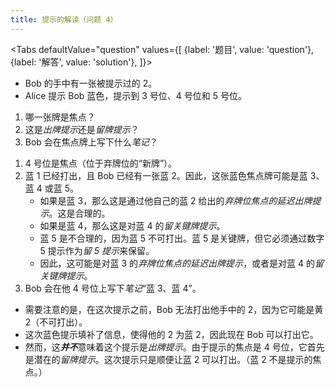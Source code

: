 ```yaml
---
title: 提示的解读（问题 4）
---
```



<BeginnersGuideProgress id="clue-interpretation-question-4" />

<Tabs
  defaultValue="question"
  values={[
    {label: '题目', value: 'question'},
    {label: '解答', value: 'solution'},
  ]}>
<TabItem value="question">

- Bob 的手中有一张被提示过的 2。
- Alice 提示 Bob 蓝色，提示到 3 号位、4 号位和 5 号位。

1. 哪一张牌是焦点？
1. 这是*出牌提示*还是*留牌提示*？
1. Bob 会在焦点牌上写下什么*笔记*？

</TabItem>
<TabItem value="solution">

1. 4 号位是焦点（位于弃牌位的“新牌”）。
1. 蓝 1 已经打出，且 Bob 已经有一张蓝 2。因此，这张蓝色焦点牌可能是蓝 3、蓝 4 或蓝 5。
   - 如果是蓝 3，那么这是通过他自己的蓝 2 给出的*弃牌位焦点的延迟出牌提示*。这是合理的。
   - 如果是蓝 4，那么这是对蓝 4 的*留关键牌提示*。
   - 蓝 5 是不合理的，因为蓝 5 不可打出。蓝 5 是关键牌，但它必须通过数字 5 提示作为*留 5 提示*来保留。
   - 因此，这可能是对蓝 3 的*弃牌位焦点的延迟出牌提示*，或者是对蓝 4 的*留关键牌提示*。
1. Bob 会在他 4 号位上写下*笔记*“蓝 3、蓝 4”。

- 需要注意的是，在这次提示之前，Bob 无法打出他手中的 2，因为它可能是黄 2（不可打出）。
- 这次蓝色提示填补了信息，使得他的 2 为蓝 2，因此现在 Bob 可以打出它。
- 然而，这<Em>**并不**</Em>意味着这个提示是*出牌提示*。由于提示的焦点是 4 号位，它首先是潜在的*留牌提示*。这次提示只是顺便让蓝 2 可以打出。（蓝 2 不是提示的焦点。）

</TabItem>
</Tabs>

<ClueInterpretationQuestion4 />
